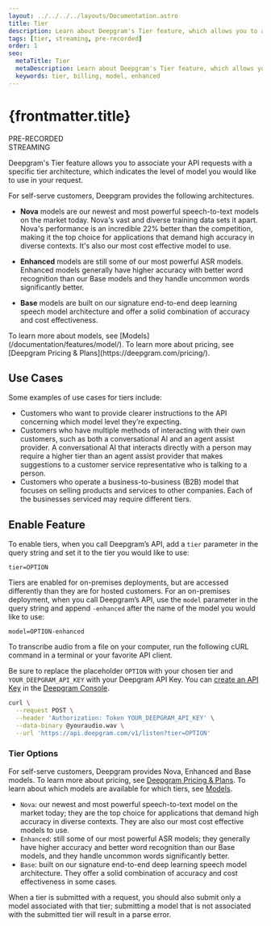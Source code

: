 ```yaml
---
layout: ../../../../layouts/Documentation.astro
title: Tier
description: Learn about Deepgram's Tier feature, which allows you to associate your API requests with a specific tier.
tags: [tier, streaming, pre-recorded]
order: 1
seo:
  metaTitle: Tier
  metaDescription: Learn about Deepgram's Tier feature, which allows you to associate your API requests with a specific tier.
  keywords: tier, billing, model, enhanced
---
```


# {frontmatter.title}

<div class="badge">PRE-RECORDED</div>
<div class="badge">STREAMING</div>

Deepgram's Tier feature allows you to associate your API requests with a specific tier architecture, which indicates the level of model you would like to use in your request.

For self-serve customers, Deepgram provides the following architectures.

* **Nova** models are our newest and most powerful speech-to-text models on the market today. Nova's vast and diverse training data sets it apart.  Nova's performance is an incredible 22% better than the competition, making it the top choice for applications that demand high accuracy in diverse contexts. It's also our most cost effective model to use.

* **Enhanced** models are still some of our most powerful ASR models. Enhanced models generally have higher accuracy with better word recognition than our Base models and they handle uncommon words significantly better.

* **Base** models are built on our signature end-to-end deep learning speech model architecture and offer a solid combination of accuracy and cost effectiveness.



<Alert type="info">
  To learn more about models, see [Models](/documentation/features/model/). To learn more about pricing, see [Deepgram Pricing & Plans](https://deepgram.com/pricing/).

</Alert>

## Use Cases

Some examples of use cases for tiers include:

- Customers who want to provide clearer instructions to the API concerning which model level they’re expecting.
- Customers who have multiple methods of interacting with their own customers, such as both a conversational AI and an agent assist provider. A conversational AI that interacts directly with a person may require a higher tier than an agent assist provider that makes suggestions to a customer service representative who is talking to a person.
- Customers who operate a business-to-business (B2B) model that focuses on selling products and services to other companies. Each of the businesses serviced may require different tiers.

## Enable Feature

To enable tiers, when you call Deepgram’s API, add a `tier` parameter in the query string and set it to the tier you would like to use:

`tier=OPTION`

<Alert type="warning">

Tiers are enabled for on-premises deployments, but are accessed differently than they are for hosted customers. For an on-premises deployment, when you call Deepgram’s API, use the `model` parameter in the query string and append `-enhanced` after the name of the model you would like to use:

`model=OPTION-enhanced`

</Alert>

To transcribe audio from a file on your computer, run the following cURL command in a terminal or your favorite API client.

<Alert type="info">

Be sure to replace the placeholder `OPTION` with your chosen tier and `YOUR_DEEPGRAM_API_KEY` with your Deepgram API Key. You can [create an API Key](/documentation/getting-started/authentication/#create-an-api-key) in the [Deepgram Console](https://console.deepgram.com).

</Alert>

<CodeGroup title="curl">

<CodeBlock label="curl" active>

```bash
curl \
  --request POST \
  --header 'Authorization: Token YOUR_DEEPGRAM_API_KEY' \
  --data-binary @youraudio.wav \
  --url 'https://api.deepgram.com/v1/listen?tier=OPTION'
```

</CodeBlock>

</CodeGroup>

### Tier Options

For self-serve customers, Deepgram provides Nova, Enhanced and Base models. To learn more about pricing, see [Deepgram Pricing & Plans](https://deepgram.com/pricing/). To learn about which models are available for which tiers, see [Models](/documentation/features/model/).


- `Nova`: our newest and most powerful speech-to-text model on the market today; they are the top choice for applications that demand high accuracy in diverse contexts. They are also our most cost effective models to use.
- `Enhanced`: still some of our most powerful ASR models; they generally have higher accuracy and better word recognition than our Base models, and they handle uncommon words significantly better.
- `Base`: built on our signature end-to-end deep learning speech model architecture. They offer a solid combination of accuracy and cost effectiveness in some cases.

<Alert type="warning">

When a tier is submitted with a request, you should also submit only a model associated with that tier; submitting a model that is not associated with the submitted tier will result in a parse error.

</Alert>
